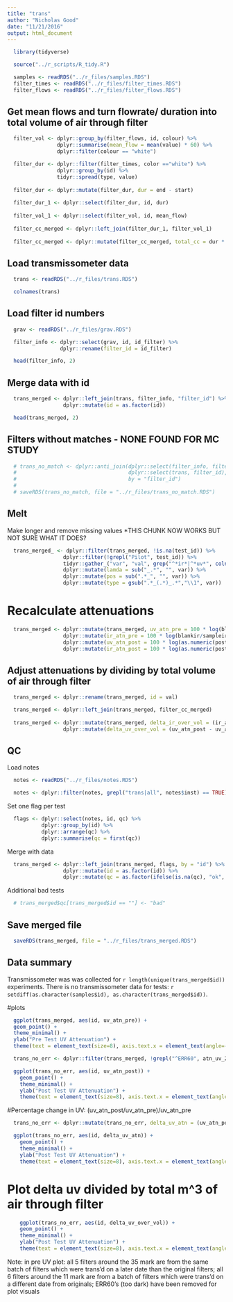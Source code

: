```yaml
---
title: "trans"
author: "Nicholas Good"
date: "11/21/2016"
output: html_document
---
```


```r
  library(tidyverse)
```

```r
  source("../r_scripts/R_tidy.R")
```

```r
  samples <- readRDS("../r_files/samples.RDS")
  filter_times <- readRDS("../r_files/filter_times.RDS")
  filter_flows <- readRDS("../r_files/filter_flows.RDS")
```

## Get mean flows and turn flowrate/ duration into total volume of air through filter

```r
  filter_vol <- dplyr::group_by(filter_flows, id, colour) %>%
                dplyr::summarise(mean_flow = mean(value) * 60) %>%
                dplyr::filter(colour == "white")

  filter_dur <- dplyr::filter(filter_times, color =="white") %>%
                dplyr::group_by(id) %>%
                tidyr::spread(type, value)
  
  filter_dur <- dplyr::mutate(filter_dur, dur = end - start)
  
  filter_dur_1 <- dplyr::select(filter_dur, id, dur)
  
  filter_vol_1 <- dplyr::select(filter_vol, id, mean_flow)
  
  filter_cc_merged <- dplyr::left_join(filter_dur_1, filter_vol_1)
  
  filter_cc_merged <- dplyr::mutate(filter_cc_merged, total_cc = dur * mean_flow)
```


## Load transmissometer data

```r
  trans <- readRDS("../r_files/trans.RDS")
```

```r
  colnames(trans)
```

## Load filter id numbers

```r
  grav <- readRDS("../r_files/grav.RDS") 

  filter_info <- dplyr::select(grav, id, id_filter) %>%
                 dplyr::rename(filter_id = id_filter)
```

```r
  head(filter_info, 2)
```

## Merge data with id

```r
  trans_merged <- dplyr::left_join(trans, filter_info, "filter_id") %>%
                  dplyr::mutate(id = as.factor(id))
```

```r
  head(trans_merged, 2)
```

## Filters without matches - NONE FOUND FOR MC STUDY

```r
  # trans_no_match <- dplyr::anti_join(dplyr::select(filter_info, filter_id),
  #                                    dplyr::select(trans, filter_id),
  #                                    by = "filter_id")
  # 
  # saveRDS(trans_no_match, file = "../r_files/trans_no_match.RDS")
```

## Melt

Make longer and remove missing values *THIS CHUNK NOW WORKS BUT NOT SURE WHAT IT DOES?

```r
  trans_merged_ <- dplyr::filter(trans_merged, !is.na(test_id)) %>%
                  dplyr::filter(!grepl("Pilot", test_id)) %>%
                  tidyr::gather_("var", "val", grep("^*ir*|^*uv*", colnames(trans_merged), value = TRUE)) %>%
                  dplyr::mutate(lamda = sub("_.*", "", var)) %>%
                  dplyr::mutate(pos = sub(".*_", "", var)) %>%
                  dplyr::mutate(type = gsub(".*_(.*)_.*","\\1", var))
```

# Recalculate attenuations

```r
  trans_merged <- dplyr::mutate(trans_merged, uv_atn_pre = 100 * log(blankuv/sampleuv)) %>%
                  dplyr::mutate(ir_atn_pre = 100 * log(blankir/sampleir)) %>%
                  dplyr::mutate(uv_atn_post = 100 * log(as.numeric(post_blankuv)/as.numeric(post_sampleuv))) %>%
                  dplyr::mutate(ir_atn_post = 100 * log(as.numeric(post_blankir)/as.numeric(post_sampleir)))
```

## Adjust attenuations by dividing by total volume of air through filter

```r
  trans_merged <- dplyr::rename(trans_merged, id = val)

  trans_merged <- dplyr::left_join(trans_merged, filter_cc_merged)
  
  trans_merged <- dplyr::mutate(trans_merged, delta_ir_over_vol = (ir_atn_post - ir_atn_pre)/(total_cc/(10^6))) %>%
                  dplyr::mutate(delta_uv_over_vol = (uv_atn_post - uv_atn_pre)/(total_cc/(10^6)))
```


## QC

Load notes

```r
  notes <- readRDS("../r_files/notes.RDS")

  notes <- dplyr::filter(notes, grepl("trans|all", notes$inst) == TRUE)
```

Set one flag per test

```r
  flags <- dplyr::select(notes, id, qc) %>%
           dplyr::group_by(id) %>%
           dplyr::arrange(qc) %>%
           dplyr::summarise(qc = first(qc))
```

Merge with data

```r
  trans_merged <- dplyr::left_join(trans_merged, flags, by = "id") %>%
                  dplyr::mutate(id = as.factor(id)) %>%
                  dplyr::mutate(qc = as.factor(ifelse(is.na(qc), "ok", as.character(qc))))
```

Additional bad tests

```r
  # trans_merged$qc[trans_merged$id == ""] <- "bad"
```

## Save merged file

```r
  saveRDS(trans_merged, file = "../r_files/trans_merged.RDS")
```

## Data summary

Transmissometer was was collected for `r length(unique(trans_merged$id))` experiments. There is no transmissometer data for tests: `r setdiff(as.character(samples$id), as.character(trans_merged$id))`.

#plots

```r
  ggplot(trans_merged, aes(id, uv_atn_pre)) +
  geom_point() +
  theme_minimal() +
  ylab("Pre Test UV Attenuation") +
  theme(text = element_text(size=8), axis.text.x = element_text(angle=-45, hjust=1))
```

```r
  trans_no_err <- dplyr::filter(trans_merged, !grepl("^ERR60", atn_uv_2))

  ggplot(trans_no_err, aes(id, uv_atn_post)) +
    geom_point() +
    theme_minimal() +
    ylab("Post Test UV Attenuation") +
    theme(text = element_text(size=8), axis.text.x = element_text(angle=-45, hjust=1))
```

#Percentage change in UV: (uv_atn_post/uv_atn_pre)/uv_atn_pre

```r
  trans_no_err <- dplyr::mutate(trans_no_err, delta_uv_atn = (uv_atn_post - uv_atn_pre)/uv_atn_pre)

  ggplot(trans_no_err, aes(id, delta_uv_atn)) +
    geom_point() +
    theme_minimal() +
    ylab("Post Test UV Attenuation") +
    theme(text = element_text(size=8), axis.text.x = element_text(angle=-45, hjust=1))
```

# Plot delta uv divided by total m^3 of air through filter

```r
    ggplot(trans_no_err, aes(id, delta_uv_over_vol)) +
    geom_point() +
    theme_minimal() +
    ylab("Post Test UV Attenuation") +
    theme(text = element_text(size=8), axis.text.x = element_text(angle=45, hjust=.5))
```

Note: in pre UV plot: all 5 filters around the 35 mark are from the same batch of filters which were trans'd on a later date than the original filters; all 6 filters around the 11 mark are from a batch of filters which were trans'd on a different date from originals; ERR60's (too dark) have been removed for plot visuals
